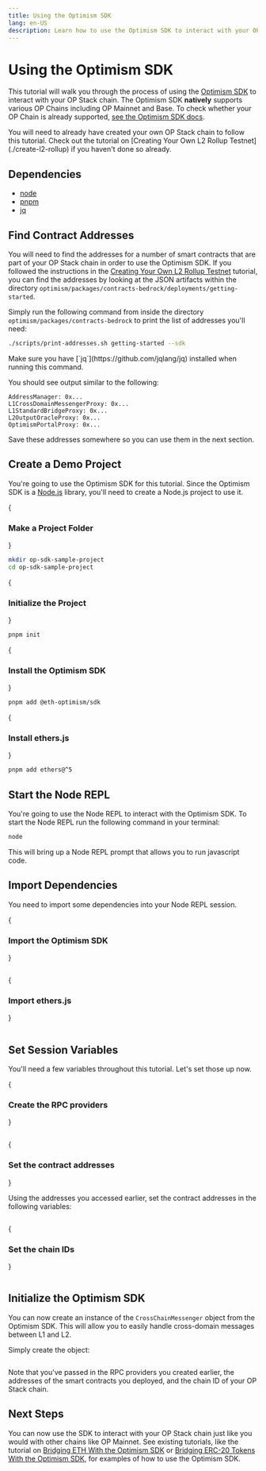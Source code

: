 ```yaml
---
title: Using the Optimism SDK
lang: en-US
description: Learn how to use the Optimism SDK to interact with your OP Stack chain.
---
```



# Using the Optimism SDK

This tutorial will walk you through the process of using the [Optimism SDK](https://sdk.optimism.io) to interact with your OP Stack chain.
The Optimism SDK **natively** supports various OP Chains including OP Mainnet and Base.
To check whether your OP Chain is already supported, [see the Optimism SDK docs](https://sdk.optimism.io/enums/l2chainid).

<Callout type="info">
You will need to already have created your own OP Stack chain to follow this tutorial.
Check out the tutorial on [Creating Your Own L2 Rollup Testnet](./create-l2-rollup) if you haven't done so already.
</Callout>

## Dependencies

*   [node](https://nodejs.org/en/)
*   [pnpm](https://pnpm.io/installation)
*   [jq](https://github.com/jqlang/jq)

## Find Contract Addresses

You will need to find the addresses for a number of smart contracts that are part of your OP Stack chain in order to use the Optimism SDK.
If you followed the instructions in the [Creating Your Own L2 Rollup Testnet](./create-l2-rollup) tutorial, you can find the addresses by looking at the JSON artifacts within the directory `optimism/packages/contracts-bedrock/deployments/getting-started`.

Simply run the following command from inside the directory `optimism/packages/contracts-bedrock` to print the list of addresses you'll need:

```bash
./scripts/print-addresses.sh getting-started --sdk
```

<Callout>
Make sure you have [`jq`](https://github.com/jqlang/jq) installed when running this command.
</Callout>

You should see output similar to the following:

```text
AddressManager: 0x...
L1CrossDomainMessengerProxy: 0x...
L1StandardBridgeProxy: 0x...
L2OutputOracleProxy: 0x...
OptimismPortalProxy: 0x...
```

Save these addresses somewhere so you can use them in the next section.

## Create a Demo Project

You're going to use the Optimism SDK for this tutorial.
Since the Optimism SDK is a [Node.js](https://nodejs.org/en/) library, you'll need to create a Node.js project to use it.

<Steps>

{<h3>Make a Project Folder</h3>}

```bash
mkdir op-sdk-sample-project
cd op-sdk-sample-project
```

{<h3>Initialize the Project</h3>}

```bash
pnpm init
```

{<h3>Install the Optimism SDK</h3>}

```bash
pnpm add @eth-optimism/sdk
```

{<h3>Install ethers.js</h3>}

```bash
pnpm add ethers@^5
```

</Steps>

## Start the Node REPL

You're going to use the Node REPL to interact with the Optimism SDK.
To start the Node REPL run the following command in your terminal:

```bash
node
```

This will bring up a Node REPL prompt that allows you to run javascript code.

## Import Dependencies

You need to import some dependencies into your Node REPL session.

<Steps>

{<h3>Import the Optimism SDK</h3>}

```js file=<rootDir>/public/tutorials/sdk-stack.js#L3 hash=26b2fdb17dd6c8326a54ec51f0769528
```

{<h3>Import ethers.js</h3>}

```js file=<rootDir>/public/tutorials/sdk-stack.js#L4 hash=69a65ef97862612e4978b8563e6dbe3a
```

</Steps>

## Set Session Variables

You'll need a few variables throughout this tutorial.
Let's set those up now.

<Steps>

{<h3>Create the RPC providers</h3>}

```js file=<rootDir>/public/tutorials/sdk-stack.js#L6-L7 hash=53fc69364fffe9faa00ab558446cbe13
```

{<h3>Set the contract addresses</h3>}

Using the addresses you accessed earlier, set the contract addresses in the following variables:

```js file=<rootDir>/public/tutorials/sdk-stack.js#L9-L13 hash=c32c35e3e6eebb1b3c9c68dece1cb93f
```

{<h3>Set the chain IDs</h3>}

```js file=<rootDir>/public/tutorials/sdk-stack.js#L15-L16 hash=f33189a08efe81f43a03bbc4a6812a1a
```

</Steps>

## Initialize the Optimism SDK

You can now create an instance of the `CrossChainMessenger` object from the Optimism SDK.
This will allow you to easily handle cross-domain messages between L1 and L2.

Simply create the object:

```js file=<rootDir>/public/tutorials/sdk-stack.js#L18-L39 hash=216bd2437a5893704acfad2c768b9544
```

Note that you've passed in the RPC providers you created earlier, the addresses of the smart contracts you deployed, and the chain ID of your OP Stack chain.

## Next Steps

You can now use the SDK to interact with your OP Stack chain just like you would with other chains like OP Mainnet.
See existing tutorials, like the tutorial on [Bridging ETH With the Optimism SDK](/builders/dapp-developers/tutorials/cross-dom-bridge-eth) or [Bridging ERC-20 Tokens With the Optimism SDK](/builders/dapp-developers/tutorials/cross-dom-bridge-erc20), for examples of how to use the Optimism SDK.
